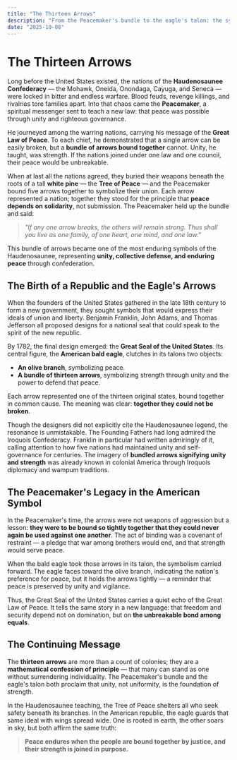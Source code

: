 ```yaml
---
title: "The Thirteen Arrows"
description: "From the Peacemaker's bundle to the eagle's talon: the symbol of unity and strength through confederation"
date: "2025-10-08"
---
```


# The Thirteen Arrows

Long before the United States existed, the nations of the **Haudenosaunee Confederacy** — the Mohawk, Oneida, Onondaga, Cayuga, and Seneca — were locked in bitter and endless warfare. Blood feuds, revenge killings, and rivalries tore families apart. Into that chaos came the **Peacemaker**, a spiritual messenger sent to teach a new law: that peace was possible through unity and righteous governance.

He journeyed among the warring nations, carrying his message of the **Great Law of Peace**. To each chief, he demonstrated that a single arrow can be easily broken, but a **bundle of arrows bound together** cannot. Unity, he taught, was strength. If the nations joined under one law and one council, their peace would be unbreakable.

When at last all the nations agreed, they buried their weapons beneath the roots of a tall **white pine** — the **Tree of Peace** — and the Peacemaker bound five arrows together to symbolize their union. Each arrow represented a nation; together they stood for the principle that **peace depends on solidarity**, not submission. The Peacemaker held up the bundle and said:

> *"If any one arrow breaks, the others will remain strong. Thus shall you live as one family, of one heart, one mind, and one law."*

This bundle of arrows became one of the most enduring symbols of the Haudenosaunee, representing **unity, collective defense, and enduring peace** through confederation.

## The Birth of a Republic and the Eagle's Arrows

When the founders of the United States gathered in the late 18th century to form a new government, they sought symbols that would express their ideals of union and liberty. Benjamin Franklin, John Adams, and Thomas Jefferson all proposed designs for a national seal that could speak to the spirit of the new republic.

By 1782, the final design emerged: the **Great Seal of the United States**. Its central figure, the **American bald eagle**, clutches in its talons two objects:

* **An olive branch**, symbolizing peace.
* **A bundle of thirteen arrows**, symbolizing strength through unity and the power to defend that peace.

Each arrow represented one of the thirteen original states, bound together in common cause. The meaning was clear: **together they could not be broken**.

Though the designers did not explicitly cite the Haudenosaunee legend, the resonance is unmistakable. The Founding Fathers had long admired the Iroquois Confederacy. Franklin in particular had written admiringly of it, calling attention to how five nations had maintained unity and self-governance for centuries. The imagery of **bundled arrows signifying unity and strength** was already known in colonial America through Iroquois diplomacy and wampum traditions.

## The Peacemaker's Legacy in the American Symbol

In the Peacemaker's time, the arrows were not weapons of aggression but a lesson: **they were to be bound so tightly together that they could never again be used against one another**. The act of binding was a covenant of restraint — a pledge that war among brothers would end, and that strength would serve peace.

When the bald eagle took those arrows in its talon, the symbolism carried forward. The eagle faces toward the olive branch, indicating the nation's preference for peace, but it holds the arrows tightly — a reminder that peace is preserved by unity and vigilance.

Thus, the Great Seal of the United States carries a quiet echo of the Great Law of Peace. It tells the same story in a new language: that freedom and security depend not on domination, but on **the unbreakable bond among equals**.

## The Continuing Message

The **thirteen arrows** are more than a count of colonies; they are a **mathematical confession of principle** — that many can stand as one without surrendering individuality. The Peacemaker's bundle and the eagle's talon both proclaim that unity, not uniformity, is the foundation of strength.

In the Haudenosaunee teaching, the Tree of Peace shelters all who seek safety beneath its branches. In the American republic, the eagle guards that same ideal with wings spread wide. One is rooted in earth, the other soars in sky, but both affirm the same truth:

> **Peace endures when the people are bound together by justice, and their strength is joined in purpose.**


